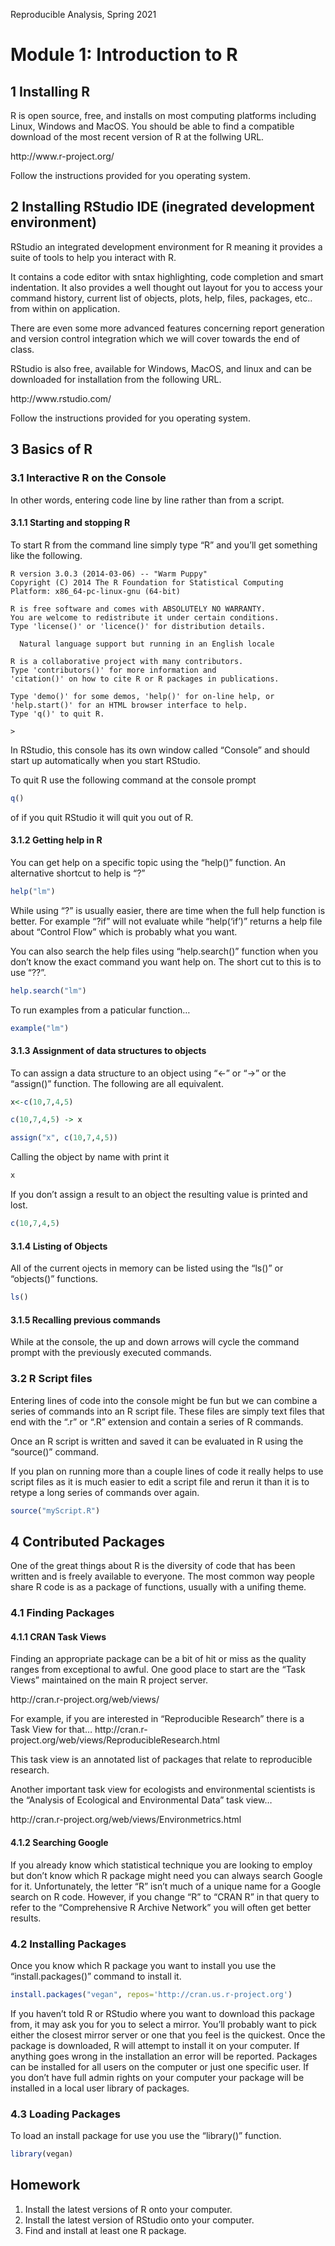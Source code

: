 Reproducible Analysis, Spring 2021

Module 1: Introduction to R
====================

## 1 Installing R

R is open source, free, and installs on most computing platforms including Linux, Windows and MacOS.  You should be able to find a compatible download of the most recent version of R at the follwing URL.

http://www.r-project.org/

Follow the instructions provided for you operating system.

## 2 Installing RStudio IDE (inegrated development environment)
RStudio  an integrated development environment for R meaning it provides a suite of tools to help you interact with R.  

It contains a code editor with sntax highlighting, code completion and smart indentation.   It also provides a well thought out layout for you to access your command history, current list of objects, plots, help, files, packages, etc.. from within on application.

There are even some more advanced features concerning report generation and version control integration which we will cover towards the end of class.
  
RStudio is also free, available for Windows, MacOS, and linux and can be downloaded for installation from the following URL. 

http://www.rstudio.com/


Follow the instructions provided for you operating system.

## 3 Basics of R

### 3.1  Interactive R on the Console

In other words, entering code line by line rather than from a script.

#### 3.1.1   Starting and stopping R

To start R from the command line simply type "R" and you'll get something like the following.

```{}
R version 3.0.3 (2014-03-06) -- "Warm Puppy"
Copyright (C) 2014 The R Foundation for Statistical Computing
Platform: x86_64-pc-linux-gnu (64-bit)

R is free software and comes with ABSOLUTELY NO WARRANTY.
You are welcome to redistribute it under certain conditions.
Type 'license()' or 'licence()' for distribution details.

  Natural language support but running in an English locale

R is a collaborative project with many contributors.
Type 'contributors()' for more information and
'citation()' on how to cite R or R packages in publications.

Type 'demo()' for some demos, 'help()' for on-line help, or
'help.start()' for an HTML browser interface to help.
Type 'q()' to quit R.

>
```

In RStudio, this console has its own window called "Console" and should start up automatically when you start RStudio.

To quit R use the following command at the console prompt

```r
q()

```
 of if you quit RStudio it will quit you out of R.


#### 3.1.2  Getting help in R

You can get help on a specific topic using the "help()" function.  An alternative shortcut to help is "?"

```r

help("lm")

```
While using "?" is usually easier, there are time when the full help function is better.   For example "?if" will not evaluate while "help('if')" returns a help file about "Control Flow" which is probably what you want.


You can also search the help files using "help.search()" function when you don't know the exact command you want help on.  The short cut to this is to use "??".

```r
help.search("lm")

```

To run examples from a paticular function...

```r
example("lm")
```


#### 3.1.3  Assignment of data structures to objects

To can assign a data structure to an object using "<-" or "->" or the "assign()" function.  The following are all equivalent.

```r
x<-c(10,7,4,5)

c(10,7,4,5) -> x

assign("x", c(10,7,4,5))

```

Calling the object by name with print it

```r
x
```

If you don't assign a result to an object the resulting value is printed and lost.

```r
c(10,7,4,5)
```


#### 3.1.4  Listing of Objects

All of the current ojects in memory can be listed using the "ls()" or "objects()" functions.

```r
ls()
```

#### 3.1.5  Recalling previous commands

While at the console, the up and down arrows will cycle the command prompt with the previously executed commands.


### 3.2  R Script files

Entering lines of code into the console might be fun but we can combine a series of commands into an R script file.  These files are simply text files that end with the ".r" or ".R" extension and contain a series of R commands.

Once an R script is written and saved it can be evaluated in R using the "source()" command.

If you plan on running more than a couple lines of code it really helps to use script files as it is much easier to edit a script file and rerun it than it is to retype a long series of commands over again.

```r
source("myScript.R")
```

## 4  Contributed Packages

One of the great things about R is the diversity of code that has been written and is freely available to everyone.   The most common way people share R code is as a package of functions, usually with a unifing theme.

### 4.1 Finding Packages

#### 4.1.1 CRAN Task Views
Finding an appropriate package can be a bit of hit or miss as the quality ranges from exceptional to awful. One good place to start are the "Task Views" maintained on the main R project server.

http://cran.r-project.org/web/views/

For example, if you are interested in "Reproducible Research" there is a Task View for that...
http://cran.r-project.org/web/views/ReproducibleResearch.html

This task view is an annotated list of packages that relate to reproducible research.

Another important task view for ecologists and environmental scientists is the "Analysis of Ecological and Environmental Data" task view...

http://cran.r-project.org/web/views/Environmetrics.html


#### 4.1.2 Searching Google
If you already know which statistical technique you are looking to employ but don't know which R package might need you can always search Google for it.  Unfortunately, the letter "R" isn't much of a unique name for a Google search on R code. However, if you change "R" to  "CRAN R" in that query to refer to the "Comprehensive R Archive Network" you will often get better results.

### 4.2 Installing Packages
Once you know which R package you want to install you use the "install.packages()" command to install it.

```r
install.packages("vegan", repos='http://cran.us.r-project.org')
```
If you haven't told R or RStudio where you want to download this package from, it may ask you for you to select a mirror.  You'll probably want to pick either the closest mirror server or one that you feel is the quickest.    Once the package is downloaded, R will attempt to install it on your computer.  If anything goes wrong in the installation an error will be reported.  Packages can be installed for all users on the computer or just one specific user.  If you don't have full admin rights on your computer your package will be installed in a local user library of packages.

### 4.3 Loading Packages
To load an install package for use you use the "library()" function.

```r
library(vegan)
```

##  Homework

1. Install the latest versions of R onto your computer.
2. Install the latest version of RStudio onto your computer.
3. Find and install at least one R package.

